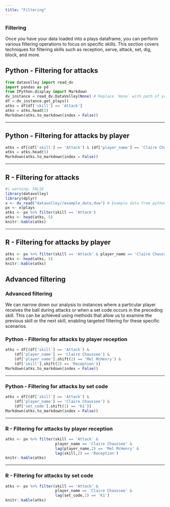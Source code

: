 ```yaml
---
title: "Filtering"
---
```


### Filtering

Once you have your data loaded into a plays dataframe, you can perform various filtering operations to focus on specific skills. This section covers techniques for filtering skills such as reception, serve, attack, set, dig, block, and more.

## Python - Filtering for attacks

```python
from datavolley import read_dv
import pandas as pd
from IPython.display import Markdown
dv_instance = read_dv.DataVolley(None) # Replace `None` with path of your dvw file 
df = dv_instance.get_plays()
atks = df[df['skill'] == 'Attack']
atks = atks.head(5)
Markdown(atks.to_markdown(index = False))
```

------------------------------------------------------------------------

## Python - Filtering for attacks by player

```python
atks = df[(df['skill'] == 'Attack') & (df['player_name'] == 'Claire Chaussee')]
atks = atks.head(5)
Markdown(atks.to_markdown(index = False))
```

------------------------------------------------------------------------

## R - Filtering for attacks

```r
#| warning: FALSE
library(datavolley)
library(dplyr)
x <- dv_read("datavolley//example_data.dvw") # Example data from python
px <- x$plays
atks <- px %>% filter(skill == 'Attack') 
atks <- head(atks, 5)
knitr::kable(atks)
```

------------------------------------------------------------------------

## R - Filtering for attacks by player

```r
atks <- px %>% filter(skill == 'Attack' & player_name == 'Claire Chaussee')
atks <- head(atks, 5)
knitr::kable(atks)
```

## Advanced filtering

### Advanced filtering

We can narrow down our analysis to instances where a particular player receives the ball during attacks or when a set code occurs in the preceding skill. This can be achieved using methods that allow us to examine the previous skill or the next skill, enabling targeted filtering for these specific scenarios.

### Python - Filtering for attacks by player reception

```python
atks = df[(df['skill'] == 'Attack') & 
    (df['player_name'] == 'Claire Chaussee') & 
    (df['player_name'].shift(2) == 'Mel McHenry') & 
    (df['skill'].shift(2) == 'Reception')]
Markdown(atks.to_markdown(index = False))
```

------------------------------------------------------------------------

### Python - Filtering for attacks by set code

```python
atks = df[(df['skill'] == 'Attack') & 
    (df['player_name'] == 'Claire Chaussee') & 
    (df['set_code'].shift(1) == 'K1')]
Markdown(atks.to_markdown(index = False))
```

------------------------------------------------------------------------

### R - Filtering for attacks by player reception

```r
atks <- px %>% filter(skill == 'Attack' & 
                      player_name == 'Claire Chaussee' & 
                      lag(player_name,2) == 'Mel McHenry' & 
                      lag(skill,2) == 'Reception')
knitr::kable(atks)
```

------------------------------------------------------------------------

### R - Filtering for attacks by set code

```r
atks <- px %>% filter(skill == 'Attack' & 
                      player_name == 'Claire Chaussee' & 
                      lag(set_code,1) == 'K1')
knitr::kable(atks)
```
